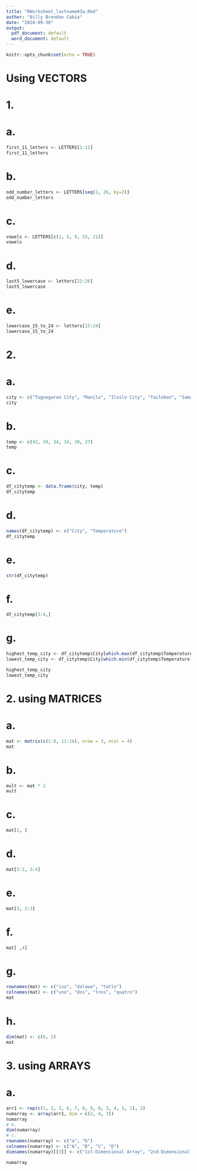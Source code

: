 ```yaml
---
title: "RWorksheet_lastname#3a.Rmd"
author: "Billy Brendan Cabia"
date: "2024-09-30"
output:
  pdf_document: default
  word_document: default
---
```


```r
knitr::opts_chunk$set(echo = TRUE)
```

# Using VECTORS
# 1.
# a.
```r
first_11_letters <- LETTERS[1:11]
first_11_letters
```
# b.
```r
odd_number_letters <- LETTERS[seq(1, 26, by=2)]
odd_number_letters
```
# c.
```r
vowels <- LETTERS[c(1, 5, 9, 15, 21)] 
vowels
```
# d.
```r
last5_lowercase <- letters[22:26]
last5_lowercase
```
# e.
```r
lowercase_15_to_24 <- letters[15:24]
lowercase_15_to_24
```

# 2.
# a.
```r
city <- c("Tuguegarao City", "Manila", "Iloilo City", "Tacloban", "Samal Island", "Davao City")
city
```
# b.
```r
temp <- c(42, 39, 34, 34, 30, 27)
temp
```
# c.
```r
df_citytemp <- data.frame(city, temp)
df_citytemp
```
# d.
```r
names(df_citytemp) <- c("City", "Temperature")
df_citytemp
```
# e.
```r
str(df_citytemp)
```
# f.
```r
df_citytemp[3:4,]
```
# g.
```r
highest_temp_city <- df_citytemp$City[which.max(df_citytemp$Temperature)]
lowest_temp_city <- df_citytemp$City[which.min(df_citytemp$Temperature)]

highest_temp_city
lowest_temp_city
```

# 2.  using MATRICES
# a.
```r
mat <- matrix(c(1:8, 11:14), nrow = 3, ncol = 4)
mat
```
# b.
```r
mult <- mat * 2
mult
```
# c.
```r
mat[2, ]
```
# d.
```r
mat[1:2, 3:4]
```
# e.
```r
mat[3, 2:3]
```
# f.
```r
mat[ ,4]
```
# g. 
```r
rownames(mat) <- c("isa", "dalawa", "tatlo")
colnames(mat) <- c("uno", "dos", "tres", "quatro")
mat
```
# h.
```r
dim(mat) <- c(6, 2)
mat
```
# 3. using ARRAYS
# a.
```r
arr1 <- rep(c(1, 2, 3, 6, 7, 8, 9, 0, 3, 4, 5, 1), 2)
numarray <- array(arr1, dim = c(2, 4, 3))
numarray
# b.
dim(numarray)
# c.
rownames(numarray) <- c("a", "b")
colnames(numarray) <- c("A", "B", "C", "D")
dimnames(numarray)[[3]] <- c("1st-Dimensional Array", "2nd-Dimensional Array", "3rd-Dimensional Array")

numarray
```


